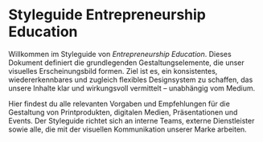 # Styleguide Entrepreneurship Education

Willkommen im Styleguide von _Entrepreneurship Education_. Dieses Dokument definiert die grundlegenden Gestaltungselemente, die unser visuelles Erscheinungsbild formen. Ziel ist es, ein konsistentes, wiedererkennbares und zugleich flexibles Designsystem zu schaffen, das unsere Inhalte klar und wirkungsvoll vermittelt – unabhängig vom Medium.

Hier findest du alle relevanten Vorgaben und Empfehlungen für die Gestaltung von Printprodukten, digitalen Medien, Präsentationen und Events. Der Styleguide richtet sich an interne Teams, externe Dienstleister sowie alle, die mit der visuellen Kommunikation unserer Marke arbeiten.
